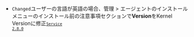 - <code class="Changed" type="0">Changed</code>ユーザーの言語が英語の場合、<span class="uitext">管理</span> &gt; <span class="uitext">エージェントのインストール</span>メニューの<span class="uitext">インストール前の注意事項</span>セクションで<b>Version</b>を<span class="uitext">Kernel Version</span>に修正<code class='changelog-service'><a href="../release-notes/service/service-2_8_x"><code class='changelog-service'>Service 2.8.0​</code></a></code>
